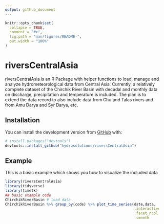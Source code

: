 ```yaml
---
output: github_document
---
```


<!-- README.md is generated from README.Rmd. Please edit that file -->

```r
knitr::opts_chunk$set(
  collapse = TRUE,
  comment = "#>",
  fig.path = "man/figures/README-",
  out.width = "100%"
)
```

# riversCentralAsia

<!-- badges: start -->
<!-- badges: end -->

riversCentralAsia is an R Package with helper functions to load, manage and analyze hydrometeorological data from Central Asia. Currently, a relatively complete dataset of the Chirchik River Basin with decadal and monthly data on discharge, precipitation and temperature is included. The plan is to extend the data record to also include data from Chu and Talas rivers and from Amu Darya and Syr Darya, etc.

## Installation

You can install the development version from [GitHub](https://github.com/) with:

``` r
# install.packages("devtools")
devtools::install_github("hydrosolutions/riversCentralAsia")
```
## Example

This is a basic example which shows you how to visualize the included data

```r
library(riversCentralAsia)
library(tidyverse)
library(timetk)
## basic example code
ChirchikRiverBasin # load data
ChirchikRiverBasin %>% group_by(code) %>% plot_time_series(date,data,
                                                           .interactive = FALSE,
                                                           .facet_ncol  = 2,
                                                           .smooth      = FALSE)
```

